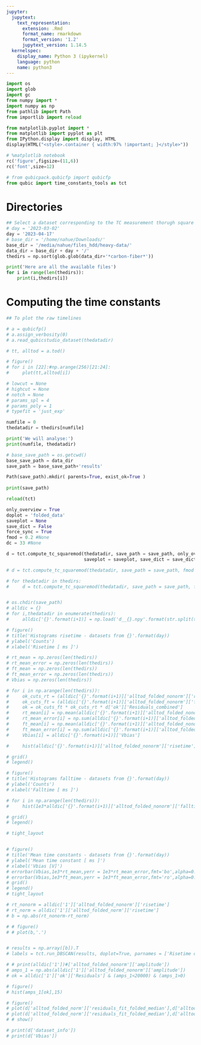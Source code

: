 ```yaml
---
jupyter:
  jupytext:
    text_representation:
      extension: .Rmd
      format_name: rmarkdown
      format_version: '1.2'
      jupytext_version: 1.14.5
  kernelspec:
    display_name: Python 3 (ipykernel)
    language: python
    name: python3
---
```


```python
import os
import glob
import gc
from numpy import *
import numpy as np
from pathlib import Path
from importlib import reload

from matplotlib.pyplot import *
from matplotlib import pyplot as plt
from IPython.display import display, HTML
display(HTML("<style>.container { width:97% !important; }</style>"))

# %matplotlib notebook
rc('figure',figsize=(11,6))
rc('font',size=12)

# from qubicpack.qubicfp import qubicfp
from qubic import time_constants_tools as tct
```

# Directories

```python
## Select a dataset corresponding to the TC measurement thorugh square modulation (external calsource or carbon fibres)
# day = '2023-03-02'
day = '2023-04-17'
# base_dir = '/home/nahue/Downloads/'
base_dir = '/media/nahue/files_hdd/heavy-data/'
data_dir = base_dir + day + '/'
thedirs = np.sort(glob.glob(data_dir+'*carbon-fiber*'))

print('Here are all the available files')
for i in range(len(thedirs)):
    print(i,thedirs[i])
```

# Computing the time constants

```python
## To plot the raw timelines

# a = qubicfp()
# a.assign_verbosity(0)
# a.read_qubicstudio_dataset(thedatadir)

# tt, alltod = a.tod()

# figure()
# for i in [22]:#np.arange(256)[21:24]:
#     plot(tt,alltod[i])
```

```python
# lowcut = None
# highcut = None
# notch = None
# params_spl = 4
# params_poly = 1
# typefit = 'just_exp'

numfile = 0
thedatadir = thedirs[numfile]

print('We will analyse:')
print(numfile, thedatadir)

# base_save_path = os.getcwd()
base_save_path = data_dir
save_path = base_save_path+'results'

Path(save_path).mkdir( parents=True, exist_ok=True )
    
print(save_path)
```

```python
reload(tct)

only_overview = True
doplot = 'folded_data'
saveplot = None
save_dict = False
force_sync = True
fmod = 0.2 #None
dc = 33 #None

d = tct.compute_tc_squaremod(thedatadir, save_path = save_path, only_overview = only_overview, doplot = doplot,
                             saveplot = saveplot, save_dict = save_dict, fmod = fmod, dutycycle = dc, force_sync = force_sync)

# d = tct.compute_tc_squaremod(thedatadir, save_path = save_path, fmod = fmod, dutycycle = dc)

# for thedatadir in thedirs:
#     d = tct.compute_tc_squaremod(thedatadir, save_path = save_path, fmod = fmod, dutycycle = dc)
```

```python

```

```python
# os.chdir(save_path)
# alldic = {}
# for i,thedatadir in enumerate(thedirs):
#     alldic['{}'.format(i+1)] = np.load('d__{}.npy'.format(str.split(thedatadir,'/')[-1]),allow_pickle=True).item()
```

```python
# figure()
# title('Histograms risetime - datasets from {}'.format(day))
# ylabel('Counts')
# xlabel('Risetime [ ms ]')

# rt_mean = np.zeros(len(thedirs))
# rt_mean_error = np.zeros(len(thedirs))
# ft_mean = np.zeros(len(thedirs))
# ft_mean_error = np.zeros(len(thedirs))
# Vbias = np.zeros(len(thedirs))

# for i in np.arange(len(thedirs)):
#     ok_cuts_rt = (alldic['{}'.format(i+1)]['alltod_folded_nonorm']['risetime']>0)&(alldic['{}'.format(i+1)]['alltod_folded_nonorm']['risetime']<0.6)
#     ok_cuts_ft = (alldic['{}'.format(i+1)]['alltod_folded_nonorm']['falltime']>0)&(alldic['{}'.format(i+1)]['alltod_folded_nonorm']['falltime']<0.6)
#     ok = ok_cuts_ft * ok_cuts_rt * d['ok']['Residuals_combined']
#     rt_mean[i] = np.mean(alldic['{}'.format(i+1)]['alltod_folded_nonorm']['risetime'][ok])
#     rt_mean_error[i] = np.sum(alldic['{}'.format(i+1)]['alltod_folded_nonorm']['risetime_error'][ok])/(np.sum(ok))
#     ft_mean[i] = np.mean(alldic['{}'.format(i+1)]['alltod_folded_nonorm']['falltime'][ok])
#     ft_mean_error[i] = np.sum(alldic['{}'.format(i+1)]['alltod_folded_nonorm']['falltime_error'][ok])/(np.sum(ok))
#     Vbias[i] = alldic['{}'.format(i+1)]['Vbias'] 

#     hist(alldic['{}'.format(i+1)]['alltod_folded_nonorm']['risetime'][ok],30,alpha=0.5,label='Vbias {:.1f}'.format(Vbias[i]))

# grid()
# legend()

# figure()
# title('Histograms falltime - datasets from {}'.format(day))
# ylabel('Counts')
# xlabel('Falltime [ ms ]')

# for i in np.arange(len(thedirs)):
#     hist(1e3*alldic['{}'.format(i+1)]['alltod_folded_nonorm']['falltime'][ok],30,alpha=0.5,label='Vbias {:.1f}'.format(Vbias[i]))

# grid()
# legend()

# tight_layout


# figure()
# title('Mean time constants - datasets from {}'.format(day))
# ylabel('Mean time constant [ ms ]')
# xlabel('Vbias [V]')
# errorbar(Vbias,1e3*rt_mean,yerr = 1e3*rt_mean_error,fmt='bo',alpha=0.5,label='Risetime')
# errorbar(Vbias,1e3*ft_mean,yerr = 1e3*ft_mean_error,fmt='ro',alpha=0.5,label='Falltime')
# grid()
# legend()
# tight_layout
```

```python
# rt_nonorm = alldic['1']['alltod_folded_nonorm']['risetime']
# rt_norm = alldic['1']['alltod_folded_norm']['risetime']
# b = np.abs(rt_nonorm-rt_norm)

# # figure()
# # plot(b,'.')


# results = np.array([b]).T
# labels = tct.run_DBSCAN(results, doplot=True, parnames = ['Risetime diff'],eps_cpar=0.01,min_samples_cpar = 10)
```

```python
# # print(alldic['1'])#['alltod_folded_nonorm']['amplitude'])
# amps_1 = np.abs(alldic['1']['alltod_folded_nonorm']['amplitude'])
# ok = alldic['1']['ok']['Residuals'] & (amps_1<20000) & (amps_1>0)

# figure()
# hist(amps_1[ok],15)
```

```python
# figure()
# plot(d['alltod_folded_norm']['residuals_fit_folded_median'],d['alltod_folded_norm']['residuals_folded_median'],'.')
# plot(d['alltod_folded_norm']['residuals_fit_folded_median'],d['alltod_folded_norm']['residuals_fit_folded_median'])
# # show()
```

```python
# print(d['dataset_info'])
# print(d['Vbias'])
```
